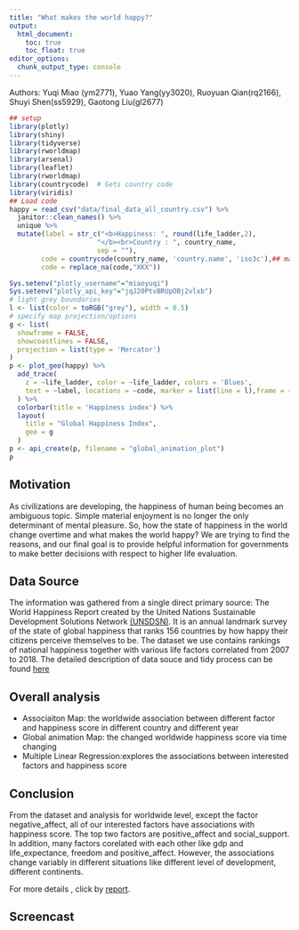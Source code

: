 ```yaml
---
title: "What makes the world happy?"
output: 
  html_document:
    toc: true
    toc_float: true
editor_options: 
  chunk_output_type: console
---
```


Authors: Yuqi Miao (ym2771), Yuao Yang(yy3020), Ruoyuan Qian(rq2166), Shuyi Shen(ss5929), Gaotong Liu(gl2677)

```r
## setup
library(plotly)
library(shiny)
library(tidyverse)
library(rworldmap)
library(arsenal)
library(leaflet)
library(rworldmap) 
library(countrycode)  # Gets country code 
library(viridis)
## Load code
happy = read_csv("data/final_data_all_country.csv") %>% 
  janitor::clean_names() %>% 
  unique %>% 
  mutate(label = str_c("<b>Happiness: ", round(life_ladder,2), 
                      "</b><br>Country : ", country_name,
                      sep = ""),
        code = countrycode(country_name, 'country.name', 'iso3c'),## match code
        code = replace_na(code,"XKX"))

Sys.setenv("plotly_username"="miaoyuqi")
Sys.setenv("plotly_api_key"="jqJ20PtvBRUpOBj2vlxb")
# light grey boundaries
l <- list(color = toRGB("grey"), width = 0.5)
# specify map projection/options
g <- list(
  showframe = FALSE,
  showcoastlines = FALSE,
  projection = list(type = 'Mercator')
)
p <- plot_geo(happy) %>%
  add_trace(
    z = ~life_ladder, color = ~life_ladder, colors = 'Blues',
    text = ~label, locations = ~code, marker = list(line = l),frame = ~year
  ) %>%
  colorbar(title = 'Happiness index') %>%
  layout(
    title = "Global Happiness Index",
    geo = g
  )
p <- api_create(p, filename = "global_animation_plot")
p
```

## Motivation
As civilizations are developing, the happiness of human being becomes an ambiguous topic.  Simple material enjoyment is no longer the only determinant of mental pleasure. So, how the state of happiness in the world change overtime and what makes the world happy? We are trying to find the reasons, and our final goal is to provide helpful information for governments to make better decisions with respect to higher life evaluation.  

## Data Source
The information was gathered from a single direct primary source: The World Happiness Report created by the United Nations Sustainable Development Solutions Network [(UNSDSN)](https://worldhappiness.report/). It is an annual landmark survey of the state of global happiness that ranks 156 countries by how happy their citizens perceive themselves to be. The dataset we use contains rankings of national happiness together with various life factors correlated from 2007 to 2018.
The detailed description of data souce and tidy process can be found [here](data.html)

## Overall analysis

* Associaiton Map: the worldwide association between different factor and happiness score in different country and different year
* Global animation Map: the changed worldwide happiness score via time changing
* Multiple Linear Regression:explores the associations between interested factors and happiness score

## Conclusion

From the dataset and analysis for worldwide level, except the factor negative_affect, all of our interested factors have associations with happiness score. The top two factors are positive_affect and social_support. In addition, many factors corelated with each other like gdp and life_expectance, freedom and positive_affect.
However, the associations change variably in different situations like different level of development, different continents.

For more details , click by [report](about.html).

## Screencast



